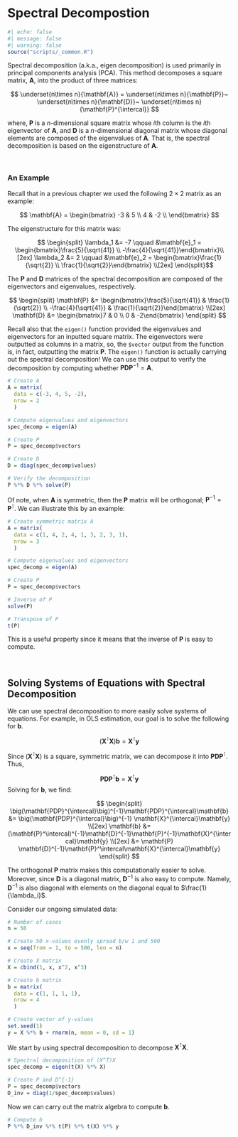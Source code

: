 # Spectral Decompostion

```r
#| echo: false
#| message: false
#| warning: false
source("scripts/_common.R")
```


Spectral decomposition (a.k.a., eigen decomposition) is used primarily in principal components analysis (PCA). This method decomposes a square matrix, **A**, into the product of three matrices:

$$
\underset{n\times n}{\mathbf{A}} = \underset{n\times n}{\mathbf{P}}~ \underset{n\times n}{\mathbf{D}}~ \underset{n\times n}{\mathbf{P}^{\intercal}}
$$

where, **P**  is a *n*-dimensional square matrix whose *i*th column is the *i*th eigenvector of **A**, and **D** is a *n*-dimensional diagonal matrix whose diagonal elements are composed of the eigenvalues of **A**. That is, the spectral decomposition is based on the eigenstructure of **A**.

<br />

### An Example

Recall that in a previous chapter we used the following $2 \times 2$ matrix as an example:

$$
\mathbf{A} = \begin{bmatrix}
-3 & 5  \\ 
4 & -2  \\
\end{bmatrix}
$$

The eigenstructure for this matrix was:

$$
\begin{split}
\lambda_1 &= -7 \qquad &\mathbf{e}_1 = \begin{bmatrix}\frac{5}{\sqrt{41}} \\ -\frac{4}{\sqrt{41}}\end{bmatrix}\\[2ex]
\lambda_2 &= 2 \qquad &\mathbf{e}_2 = \begin{bmatrix}\frac{1}{\sqrt{2}} \\ \frac{1}{\sqrt{2}}\end{bmatrix} \\[2ex]
\end{split}$$

The **P** and **D** matrices of the spectral decomposition are composed of the eigenvectors and eigenvalues, respectively. 

$$
\begin{split}
\mathbf{P} &= \begin{bmatrix}\frac{5}{\sqrt{41}} & \frac{1}{\sqrt{2}} \\ -\frac{4}{\sqrt{41}} & \frac{1}{\sqrt{2}}\end{bmatrix} \\[2ex]
\mathbf{D} &= \begin{bmatrix}7 & 0 \\ 0 & -2\end{bmatrix}
\end{split}
$$

Recall also that the `eigen()` function provided the eigenvalues and eigenvectors for an inputted square matrix. The eigenvectors were outputted as columns in a matrix, so, the `$vector` output from the function is, in fact, outputting the matrix **P**. The `eigen()` function is actually carrying out the spectral decomposition! We can use this output to verify the decomposition by computing whether $\mathbf{PDP}^{-1}=\mathbf{A}$.

```r
# Create A
A = matrix(
  data = c(-3, 4, 5, -2), 
  nrow = 2
  )

# Compute eigenvalues and eigenvectors
spec_decomp = eigen(A)

# Create P
P = spec_decomp$vectors

# Create D
D = diag(spec_decomp$values)

# Verify the decomposition
P %*% D %*% solve(P)
```

Of note, when **A** is symmetric, then the **P** matrix will be orthogonal; $\mathbf{P}^{-1}=\mathbf{P}^\intercal$. We can illustrate this by an example:

```r
# Create symmetric matrix A
A = matrix(
  data = c(1, 4, 2, 4, 1, 3, 2, 3, 1), 
  nrow = 3
  )

# Compute eigenvalues and eigenvectors
spec_decomp = eigen(A)

# Create P
P = spec_decomp$vectors

# Inverse of P
solve(P)

# Transpose of P
t(P)
```

This is a useful property since it means that the inverse of **P** is easy to compute. 

<br />


## Solving Systems of Equations with Spectral Decomposition

We can use spectral decomposition to more easily solve systems of equations. For example, in OLS estimation, our goal is to solve the following for **b**.

$$
(\mathbf{X}^{\intercal}\mathbf{X})\mathbf{b} = \mathbf{X}^{\intercal}\mathbf{y}
$$

Since $(\mathbf{X}^{\intercal}\mathbf{X})$ is a square, symmetric matrix, we can decompose it into $\mathbf{PDP}^\intercal$. Thus,

$$
\mathbf{PDP}^{\intercal}\mathbf{b} = \mathbf{X}^{\intercal}\mathbf{y}
$$
Solving for **b**, we find:

$$
\begin{split}
\big(\mathbf{PDP}^{\intercal}\big)^{-1}\mathbf{PDP}^{\intercal}\mathbf{b} &= \big(\mathbf{PDP}^{\intercal}\big)^{-1} \mathbf{X}^{\intercal}\mathbf{y} \\[2ex]
\mathbf{b} &= (\mathbf{P}^\intercal)^{-1}\mathbf{D}^{-1}\mathbf{P}^{-1}\mathbf{X}^{\intercal}\mathbf{y} \\[2ex]
&= \mathbf{P} \mathbf{D}^{-1}\mathbf{P}^\intercal\mathbf{X}^{\intercal}\mathbf{y}
\end{split}
$$

The orthogonal **P** matrix makes this computationally easier to solve. Moreover, since **D** is a diagonal matrix, $\mathbf{D}^{-1}$ is also easy to compute. Namely, $\mathbf{D}^{-1}$ is also diagonal with elements on the diagonal equal to $\frac{1}{\lambda_i}$.

Consider our ongoing simulated data:

```r
# Number of cases
n = 50

# Create 50 x-values evenly spread b/w 1 and 500 
x = seq(from = 1, to = 500, len = n)

# Create X matrix
X = cbind(1, x, x^2, x^3)

# Create b matrix
b = matrix(
  data = c(1, 1, 1, 1), 
  nrow = 4
  )

# Create vector of y-values
set.seed(1)
y = X %*% b + rnorm(n, mean = 0, sd = 1)
```

We start by using spectral decomposition to decompose $\mathbf{X}^\intercal\mathbf{X}$.

```r
# Spectral decomposition of (X^T)X
spec_decomp = eigen(t(X) %*% X)

# Create P and D^{-1}
P = spec_decomp$vectors
D_inv = diag(1/spec_decomp$values)
```

Now we can carry out the matrix algebra to compute **b**.

```r
# Compute b
P %*% D_inv %*% t(P) %*% t(X) %*% y
```

<br />

